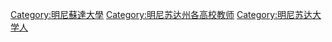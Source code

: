 [[Category:明尼蘇達大學|Category:明尼蘇達大學]]
[[Category:明尼苏达州各高校教师|Category:明尼苏达州各高校教师]]
[[Category:明尼苏达大学人|Category:明尼苏达大学人]]